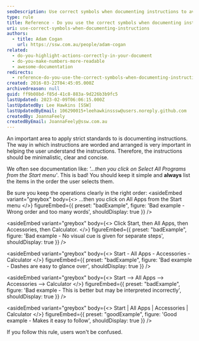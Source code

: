 ```yaml
---
seoDescription: Use correct symbols when documenting instructions to avoid user confusion and improve understanding by clearly listing steps in the correct order.
type: rule
title: Reference - Do you use the correct symbols when documenting instructions?
uri: use-correct-symbols-when-documenting-instructions
authors:
  - title: Adam Cogan
    url: https://ssw.com.au/people/adam-cogan
related:
  - do-you-highlight-actions-correctly-in-your-document
  - do-you-make-numbers-more-readable
  - awesome-documentation
redirects:
  - reference-do-you-use-the-correct-symbols-when-documenting-instructions
created: 2016-03-22T04:45:05.000Z
archivedreason: null
guid: ff9b08bd-f85d-41c8-883a-9d226b3b9fc5
lastUpdated: 2023-02-09T06:06:15.000Z
lastUpdatedBy: Lee Hawkins [SSW]
lastUpdatedByEmail: 106290015+leehawkinsssw@users.noreply.github.com
createdBy: JoannaFeely
createdByEmail: JoannaFeely@ssw.com.au
---
```


An important area to apply strict standards to is documenting instructions. The way in which instructions are worded and arranged is very important in helping the user understand the instructions. Therefore, the instructions should be minimalistic, clear and concise.

We often see documentation like: _'...then you click on Select All Programs from the Start menu'_. This is bad! You should keep it simple and **always** list the items in the order the user selects them.

Be sure you keep the operations clearly in the right order:
<asideEmbed
  variant="greybox"
  body={<>
    ...then you click on All Apps from the Start menu
  </>}
  figureEmbed={{
    preset: "badExample",
    figure: 'Bad example - Wrong order and too many words',
    shouldDisplay: true
  }}
/>

<asideEmbed
  variant="greybox"
  body={<>
    Click Start, then All Apps, then Accessories, then Calculator.
  </>}
  figureEmbed={{
    preset: "badExample",
    figure: 'Bad example - No visual cue is given for separate steps',
    shouldDisplay: true
  }}
/>

<asideEmbed
  variant="greybox"
  body={<>
    Start - All Apps - Accessories - Calculator
  </>}
  figureEmbed={{
    preset: "badExample",
    figure: 'Bad example - Dashes are easy to glance over',
    shouldDisplay: true
  }}
/>

<asideEmbed
  variant="greybox"
  body={<>
    Start --&gt; All Apps --&gt; Accessories --&gt; Calculator
  </>}
  figureEmbed={{
    preset: "badExample",
    figure: 'Bad example - This is better but may be interpreted incorrectly',
    shouldDisplay: true
  }}
/>

<asideEmbed
  variant="greybox"
  body={<>
    Start | All Apps | Accessories | Calculator
  </>}
  figureEmbed={{
    preset: "goodExample",
    figure: 'Good example - Makes it easy to follow',
    shouldDisplay: true
  }}
/>

If you follow this rule, users won't be confused.
